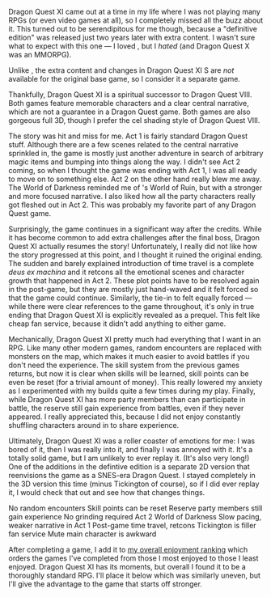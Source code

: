 Dragon&nbsp;Quest&nbsp;XI came out at a time in my life where I was not playing many RPGs (or even video games at all),
so I completely missed all the buzz about it. This turned out to be serendipitous for me though, because a "definitive
edition" was released just two years later with extra content. I wasn't sure what to expect with this one &mdash; I
loved <GameLink slug="dragon_quest_viii" />, but I _hated_ <GameLink slug="dragon_quest_ix" /> (and Dragon Quest&nbsp;X
was an MMORPG).

<GameHeader game={props.game} />

<Note>Unlike <GameLink slug="final_fantasy_xv" />, the extra content and changes in Dragon Quest&nbsp;XI&nbsp;S are
_not_ available for the original base game, so I consider it a separate game.</Note>

Thankfully, Dragon&nbsp;Quest&nbsp;XI is a spiritual successor to Dragon Quest&nbsp;VIII. Both games feature memorable
characters and a clear central narrative, which are not a guarantee in a Dragon Quest game. Both games are also gorgeous
full 3D, though I prefer the cel shading style of Dragon Quest&nbsp;VIII.

The story was hit and miss for me. Act&nbsp;1 is fairly standard Dragon Quest stuff. Although there are a few scenes
related to the central narrative sprinkled in, the game is mostly just another adventure in search of arbitrary magic
items and bumping into things along the way. I didn't see Act&nbsp;2 coming, so when I thought the game was ending
with Act&nbsp;1, I was all ready to move on to something else. Act&nbsp;2 on the other hand really blew me away.
<Spoiler>The World of Darkness reminded me of <GameLink slug="final_fantasy_vi" />'s World of Ruin, but with a stronger
and more focused narrative.</Spoiler> I also liked how all the party characters really got fleshed out in Act 2. This
was probably my favorite part of any Dragon Quest game.

Surprisingly, the game continues in a significant way after the credits. While it has become common to add extra
challenges after the final boss, Dragon Quest&nbsp;XI actually resumes the story! Unfortunately, I really did not like
how the story progressed at this point, and I thought it ruined the original ending. <Spoiler>The sudden and barely
explained introduction of time travel is a complete _deus ex machina_ and it retcons all the emotional scenes and
character growth that happened in Act&nbsp;2. These plot points have to be resolved again in the post-game, but they are
mostly just hand-waved and it felt forced so that the game could continue. Similarly, the tie-in to
<GameLink slug="dragon_quest_iii" /> felt equally forced &mdash; while there were clear references to the game
throughout, it's only in true ending that Dragon Quest&nbsp;XI is explicitly revealed as a prequel. This felt like
cheap fan service, because it didn't add anything to either game.</Spoiler>

Mechanically, Dragon Quest&nbsp;XI pretty much had everything that I want in an RPG. Like many other modern games,
random encounters are replaced with monsters on the map, which makes it much easier to avoid battles if you don't need
the experience. The skill system from the previous games returns, but now it is clear when skills will be learned, skill
points can be even be reset (for a trivial amount of money). This really lowered my anxiety as I experimented with my
builds quite a few times during my play. Finally, while Dragon Quest&nbsp;XI has more party members than can participate
in battle, the reserve still gain experience from battles, even if they never appeared. I really appreciated this,
because I did not enjoy constantly shuffling characters around in <GameLink slug="final_fantasy_x" /> to share
experience.

Ultimately, Dragon Quest&nbsp;XI was a roller coaster of emotions for me: I was bored of it, then I was really into it,
and finally I was annoyed with it. It's a totally solid game, but I am unlikely to ever replay it. (It's also very
long!) One of the additions in the defintive edition is a separate 2D version that reenvisions the game as a SNES-era
Dragon Quest. I stayed completely in the 3D version this time (minus Tickington of course), so if I did ever replay it,
I would check that out and see how that changes things.

<LikedDisliked>
  <LikedList>
    <LikedItem>No random encounters</LikedItem>
    <LikedItem>Skill points can be reset</LikedItem>
    <LikedItem>Reserve party members still gain experience</LikedItem>
    <LikedItem>No grinding required</LikedItem>
    <LikedItem>Act&nbsp;2 <Spoiler>World of Darkness</Spoiler></LikedItem>
  </LikedList>
  <DislikedList>
    <DislikedItem>Slow pacing, weaker narrative in Act&nbsp;1</DislikedItem>
    <DislikedItem>Post-game <Spoiler>time travel, retcons</Spoiler></DislikedItem>
    <DislikedItem>Tickington is filler fan service</DislikedItem>
    <DislikedItem>Mute main character is awkward</DislikedItem>
  </DislikedList>
</LikedDisliked>

After completing a game, I add it to [my overall enjoyment ranking](/ranking) which orders the games I've completed from
those I most enjoyed to those I least enjoyed. Dragon Quest&nbsp;XI has its moments, but overall I found it to be a
thoroughly standard RPG. I'll place it below <GameLink slug="final_fantasy_xii" /> which was similarly uneven, but I'll
give the advantage to the game that starts off stronger.

<GameRanking game={props.slug} />

